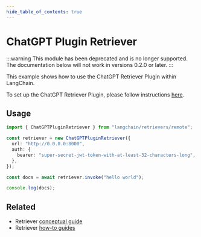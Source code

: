 ```yaml
---
hide_table_of_contents: true
---
```


# ChatGPT Plugin Retriever

:::warning
This module has been deprecated and is no longer supported. The documentation below will not work in versions 0.2.0 or later.
:::

This example shows how to use the ChatGPT Retriever Plugin within LangChain.

To set up the ChatGPT Retriever Plugin, please follow instructions [here](https://github.com/openai/chatgpt-retrieval-plugin).

## Usage

```typescript
import { ChatGPTPluginRetriever } from "langchain/retrievers/remote";

const retriever = new ChatGPTPluginRetriever({
  url: "http://0.0.0.0:8000",
  auth: {
    bearer: "super-secret-jwt-token-with-at-least-32-characters-long",
  },
});

const docs = await retriever.invoke("hello world");

console.log(docs);
```


## Related

- Retriever [conceptual guide](/docs/concepts/#retrievers)
- Retriever [how-to guides](/docs/how_to/#retrievers)
